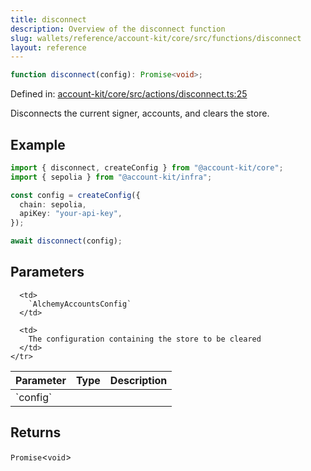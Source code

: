 ```yaml
---
title: disconnect
description: Overview of the disconnect function
slug: wallets/reference/account-kit/core/src/functions/disconnect
layout: reference
---
```


```ts
function disconnect(config): Promise<void>;
```

Defined in: [account-kit/core/src/actions/disconnect.ts:25](https://github.com/alchemyplatform/aa-sdk/blob/5b9429f0f16dcd4ff822527b8de589e19e88faa7/account-kit/core/src/actions/disconnect.ts#L25)

Disconnects the current signer, accounts, and clears the store.

## Example

```ts
import { disconnect, createConfig } from "@account-kit/core";
import { sepolia } from "@account-kit/infra";

const config = createConfig({
  chain: sepolia,
  apiKey: "your-api-key",
});

await disconnect(config);
```

## Parameters

<table>
  <thead>
    <tr>
      <th align="left">Parameter</th>
      <th align="left">Type</th>
      <th align="left">Description</th>
    </tr>
  </thead>

  <tbody>
    <tr>
      <td>
        `config`
      </td>

      <td>
        `AlchemyAccountsConfig`
      </td>

      <td>
        The configuration containing the store to be cleared
      </td>
    </tr>

  </tbody>
</table>

## Returns

`Promise`\<`void`>
